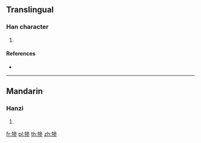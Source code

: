 ==Translingual==

===Han character===
{{Han char|rn=93|rad=牛|as=11|sn=15|four=|canj=HQIIH}}

# {{defn|Han|sort=牛11}}

====References====
* {{Han ref|kx=0703.330|dkj=20143|dj=1116.280|hdz=31819.120|uh=7299|ud=29337}}

----

==Mandarin==

===Hanzi===
{{cmn-hanzi|pin=[[sān]] ([[san1]])|wg=san<sup>1</sup>}}

# {{defn|lang=cmn|sort=牛11}}

[[fr:犙]]
[[pl:犙]]
[[th:犙]]
[[zh:犙]]